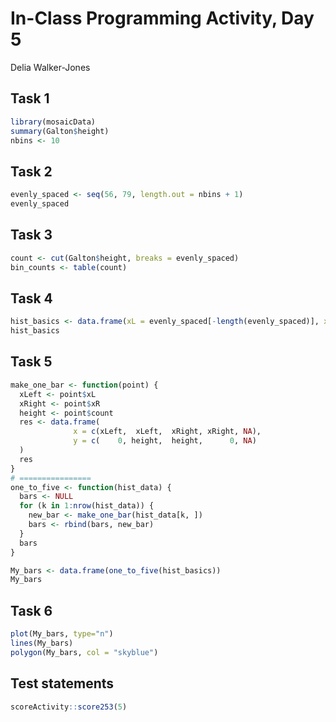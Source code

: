 # In-Class Programming Activity, Day 5

Delia Walker-Jones

## Task 1
```r
library(mosaicData)
summary(Galton$height)
nbins <- 10
```

## Task 2
```r
evenly_spaced <- seq(56, 79, length.out = nbins + 1)
evenly_spaced
```

## Task 3
```r
count <- cut(Galton$height, breaks = evenly_spaced)
bin_counts <- table(count)
```

## Task 4
```r
hist_basics <- data.frame(xL = evenly_spaced[-length(evenly_spaced)], xR = evenly_spaced[-1], count = as.numeric(bin_counts))
hist_basics
```

## Task 5
```r
make_one_bar <- function(point) {
  xLeft <- point$xL
  xRight <- point$xR
  height <- point$count
  res <- data.frame(
              x = c(xLeft,  xLeft,  xRight, xRight, NA),
              y = c(    0, height,  height,      0, NA)
  )
  res
}
# ================
one_to_five <- function(hist_data) {
  bars <- NULL
  for (k in 1:nrow(hist_data)) {
    new_bar <- make_one_bar(hist_data[k, ])
    bars <- rbind(bars, new_bar)
  }
  bars
}

My_bars <- data.frame(one_to_five(hist_basics))
My_bars
```

## Task 6
```r
plot(My_bars, type="n")
lines(My_bars)
polygon(My_bars, col = "skyblue")
```









## Test statements

```r
scoreActivity::score253(5)
```